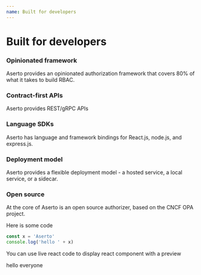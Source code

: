 ```yaml
---
name: Built for developers
---
```



# Built for developers

### Opinionated framework 

Aserto provides an opinionated authorization framework that covers 80% of what it takes to build RBAC.

### Contract-first APIs

Aserto provides REST/gRPC APIs 

### Language SDKs

Aserto has language and framework bindings for React.js, node.js, and express.js.

### Deployment model

Aserto provides a flexible deployment model - a hosted service, a local service, or a sidecar.

### Open source

At the core of Aserto is an open source authorizer, based on the CNCF OPA project.

Here is some code

```js
const x = 'Aserto'
console.log('hello ' + x)
```

You can use live react code to display react component with a preview

<Playground>
    <div style={{ width: 100, height: 100, background: 'lightblue' }}>
        hello everyone
    </div>
</Playground>
